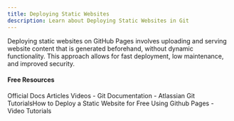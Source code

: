 ```yaml
---
title: Deploying Static Websites
description: Learn about Deploying Static Websites in Git
---
```

Deploying static websites on GitHub Pages involves uploading and serving website content that is generated beforehand, without dynamic functionality. This approach allows for fast deployment, low maintenance, and improved security.

#### Free Resources

<Tabs defaultValue="official">
<TabsList>
<TabsTrigger value="official">Official Docs</TabsTrigger>
<TabsTrigger value="article">Articles</TabsTrigger>
<TabsTrigger value="video">Videos</TabsTrigger>
</TabsList>

<TabsContent value="official">
<Note type="note" title="official">
- <Link href="https://git-scm.com/docs">Git Documentation</Link>
</Note>
</TabsContent>
<TabsContent value="article">
<Note type="note" title="article">
- <Link href="https://medium.com/flycode/how-to-deploy-a-static-website-for-free-using-github-pages-8eddc194853b">Atlassian Git Tutorials</Link>How to Deploy a Static Website for Free Using Github Pages</Link>
</Note>
</TabsContent>
<TabsContent value="video">
<Note type="note" title="video">
- <Link href="https://www.youtube.com/results?search_query=git+deploying-static-websites+tutorial">Video Tutorials</Link>
</Note>
</TabsContent>
</Tabs>

<Outlet path="5-github/basics/deploying-static-websites" />

